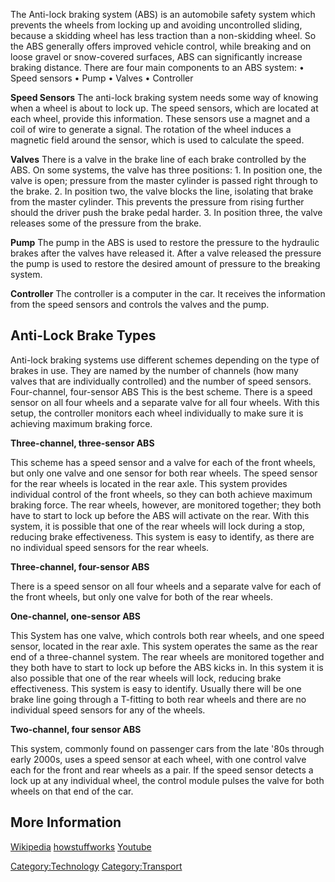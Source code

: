 
The Anti-lock braking system (ABS) is an automobile safety system which prevents the wheels from locking up and avoiding uncontrolled sliding, because a skidding wheel has less traction than a non-skidding wheel.
So the ABS generally offers improved vehicle control, while breaking and on loose gravel or snow-covered surfaces, ABS can significantly increase braking distance.
There are four main components to an ABS system:
•	Speed sensors
•	Pump
•	Valves
•	Controller

'''Speed Sensors'''
The anti-lock braking system needs some way of knowing when a wheel is about to lock up. The speed sensors, which are located at each wheel, provide this information. These sensors use a magnet and a coil of wire to generate a signal. The rotation of the wheel induces a magnetic field around the sensor, which is used to calculate the speed.

'''Valves'''
There is a valve in the brake line of each brake controlled by the ABS. On some systems, the valve has three positions:
1.	In position one, the valve is open; pressure from the master cylinder is passed right through to the brake.
2.	In position two, the valve blocks the line, isolating that brake from the master cylinder. This prevents the pressure from rising further should the driver push the brake pedal harder.
3.	In position three, the valve releases some of the pressure from the brake.

'''Pump'''
The pump in the ABS is used to restore the pressure to the hydraulic brakes after the valves have released it.  After a valve released the pressure the pump is used to restore the desired amount of pressure to the breaking system.

'''Controller'''
The controller is a computer in the car. It receives the information from the speed sensors and controls the valves and the pump.

== Anti-Lock Brake Types ==

Anti-lock braking systems use different schemes depending on the type of brakes in use. They are named by the number of channels (how many valves that are individually controlled) and the number of speed sensors.
Four-channel, four-sensor ABS
This is the best scheme. There is a speed sensor on all four wheels and a separate valve for all four wheels. With this setup, the controller monitors each wheel individually to make sure it is achieving maximum braking force.

'''Three-channel, three-sensor ABS'''

This scheme has a speed sensor and a valve for each of the front wheels, but only one valve and one sensor for both rear wheels. The speed sensor for the rear wheels is located in the rear axle.
This system provides individual control of the front wheels, so they can both achieve maximum braking force. The rear wheels, however, are monitored together; they both have to start to lock up before the ABS will activate on the rear. With this system, it is possible that one of the rear wheels will lock during a stop, reducing brake effectiveness.   This system is easy to identify, as there are no individual speed sensors for the rear wheels.

'''Three-channel, four-sensor ABS'''

There is a speed sensor on all four wheels and a separate valve for each of the front wheels, but only one valve for both of the rear wheels.

'''One-channel, one-sensor ABS'''

This System has one valve, which controls both rear wheels, and one speed sensor, located in the rear axle.
This system operates the same as the rear end of a three-channel system. The rear wheels are monitored together and they both have to start to lock up before the ABS kicks in. In this system it is also possible that one of the rear wheels will lock, reducing brake effectiveness.
This system is easy to identify. Usually there will be one brake line going through a T-fitting to both rear wheels and there are no individual speed sensors for any of the wheels. 

'''Two-channel, four sensor ABS'''

This system, commonly found on passenger cars from the late '80s through early 2000s, uses a speed sensor at each wheel, with one control valve each for the front and rear wheels as a pair. If the speed sensor detects a lock up at any individual wheel, the control module pulses the valve for both wheels on that end of the car.

== More Information ==

[http://en.wikipedia.org/wiki/Anti-lock_braking_system Wikipedia]
[http://auto.howstuffworks.com/auto-parts/brakes/brake-types/anti-lock-brake.htm howstuffworks]
[https://www.youtube.com/watch?v=P5wc19MzCbk Youtube]

[[Category:Technology]]
[[Category:Transport]]